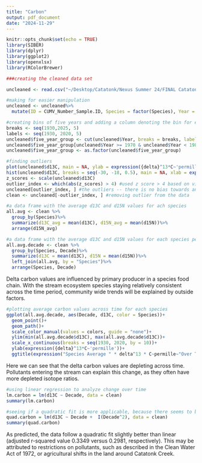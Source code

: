 ```yaml
---
title: "Carbon"
output: pdf_document
date: "2024-11-29"
---
```


```r
knitr::opts_chunk$set(echo = TRUE)
library(SIBER)
library(dplyr)
library(ggplot2)
library(openxlsx)
library(RColorBrewer)
```

```r
###creating the cleaned data set

uncleaned <- read.csv("~/Desktop/Catatonk/Nexus Summer 24/FINAL Catatonk.xlsx - Cleaned.csv")

#making for easier manipulation
uncleaned <- uncleaned%>%
  mutate(ID = CUMV_Number_Sample.ID, Species = factor(Species), Year = as.numeric(Year), Decade = as.numeric(Decade), d13C = δ13C, d15N = δ15N,.keep = "none")

#creating bins of five years and adding a column denoting the bin for each data point
breaks <- seq(1930,2025, 5)
labels <- seq(1930, 2020, 5)
uncleaned$five_year_group <- cut(uncleaned$Year, breaks = breaks, labels = labels, right = F)
uncleaned$five_year_group[uncleaned$Year >= 1970 & uncleaned$Year < 1980] <- 1970
uncleaned$five_year_group <- as.factor(uncleaned$five_year_group)

```

```r
#finding outliers
plot(uncleaned$d13C, main = NA, ylab = expression({delta}^13*C~'permille'))
hist(uncleaned$d13C, breaks = seq(-30, -18, 0.5), main = NA, xlab = expression({delta}^13*C~'permille')) #the data looks normal enough to use z scores
z_scores <- scale(uncleaned$d13C)
outlier_index <- which(abs(z_scores) > 4) #used z score > 4 based on visual elements of the scatter plot
uncleaned[outlier_index, ] #the outliers -- there is no bias towards any factor
clean <- uncleaned[-outlier_index, ] #removing outlier from the data

```

```r
#a data frame with the average d13C and d15N values for ach species
all.avg <- clean %>%
  group_by(Species)%>%
  summarize(d13C_avg = mean(d13C), d15N_avg = mean(d15N))%>%
  arrange(d15N_avg)

#a data frame with the average d13C and d15N values for each species per decade
all.avg.decade <- clean %>%
  group_by(Species, Decade)%>%
  summarize(d13C = mean(d13C), d15N = mean(d15N))%>%
  left_join(all.avg, by = "Species")%>%
  arrange(Species, Decade)

```

Delta carbon values are influenced by primary producer in a species food chain. With the stream ecosystem species staying relatively consistent across the time period, community wide trends will be explained by outside factors.

```r
#plotting average carbon values across time for each species
ggplot(all.avg.decade, aes(Decade, d13C, color = Species))+
  geom_point()+
  geom_path()+
  scale_color_manual(values = colors, guide = "none")+
  ylim(min(all.avg.decade$d13C), max(all.avg.decade$d13C))+
  scale_x_continuous(breaks = seq(1930, 2020, by = 10))+
  ylab(expression({delta}^13*C~'permille'))+
  ggtitle(expression("Species Average " * delta^13 * C~permille~"Over Time"))

```

Here we can see that the delta carbon values are depleting across time. Pollutants entering the stream can explain this change, as they often have more depleted isotope ratios.

```r
#using linear regression to analyze change over time
lm.carbon = lm(d13C ~ Decade, data = clean)
summary(lm.carbon)

#seeing if a quadratic fit is more applicable, because there seems to be a stabillization/upward trend since 1980
quad.carbon = lm(d13C ~ Decade +  I(Decade^2), data = clean)
summary(quad.carbon)

```

As predicted, the data follow a quadratic fit slightly better than linear (adjusted r-squared value 0.3349 versus 0.2981, respectively). This may be attributed to restrictions on pollutants, such as described in the Clean Water Act of 1972, or agricultural shifts in the land around Catatonk Creek.


